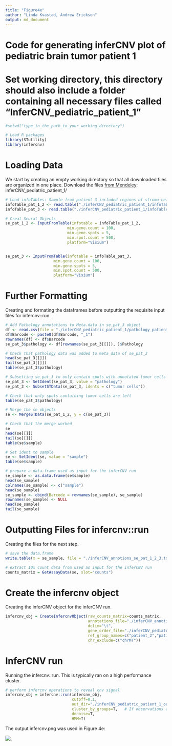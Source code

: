 ```yaml
---
title: "Figure4e"
author: "Linda Kvastad, Andrew Erickson"
output: md_document
---
```

# Code for generating inferCNV plot of pediatric brain tumor patient 1

# Set working directory, this directory should also include a folder containing all necessary files called "InferCNV_pediatric_patient_1"

```r
#setwd("type_in_the_path_to_your_working_directory")

# Load R packages
library(STutility)
library(infercnv)
```

# Loading Data

We start by creating an empty working directory so that all downloaded files are organized in one place. Download the files [from Mendeley](https://data.mendeley.com/v1/datasets/svw96g68dv/draft?a=3f263217-2bd3-4a3c-8125-8c517c3a9e29): inferCNV_pediatric_patient_1/

```r
# Load infoTables: Sample from patient 3 included regions of stroma cells that will be excluded from the inferCNV analysis, which only contains spots from tumor regions.
infoTable_pat_1_2 <- read.table("./inferCNV_pediatric_patient_1/infoTable_pat_1_2.csv", sep=";", header=T, stringsAsFactors = F)
infoTable_pat_3 <- read.table("./inferCNV_pediatric_patient_1/infoTable_pat_3.csv", sep=";", header=T, stringsAsFactors = F)

# Creat Seurat Objects
se_pat_1_2 <- InputFromTable(infotable = infoTable_pat_1_2, 
                           min.gene.count = 100, 
                           min.gene.spots = 5,
                           min.spot.count = 500,
                           platform="Visium")


se_pat_3 <- InputFromTable(infotable = infoTable_pat_3, 
                     min.gene.count = 100, 
                     min.gene.spots = 5,
                     min.spot.count = 500,
                     platform="Visium")
```

# Further Formatting 

Creating and formating the dataframes before outputting the requisite input files for infercnv::run.

```r
# Add Pathology annotations to Meta.data in se_pat_3 object
df <- read.csv(file = "./inferCNV_pediatric_patient_1/pathology_patient_3.csv")
df$Barcode <- paste0(df$Barcode, "_1")
rownames(df) <- df$Barcode
se_pat_3$pathology <- df[rownames(se_pat_3[[]]), ]$Pathology

# Check that pathology data was added to meta data of se_pat_3
head(se_pat_3[[]])
tail(se_pat_3[[]])
table(se_pat_3$pathology)

# Subsetting se_pat_3 to only contain spots with annotated tumor cells
se_pat_3 <- SetIdent(se_pat_3, value = "pathology")
se_pat_3 <- SubsetSTData(se_pat_3, idents = c("tumor cells"))

# Check that only spots containing tumor cells are left
table(se_pat_3$pathology)

# Merge the se objects 
se <- MergeSTData(se_pat_1_2, y = c(se_pat_3))

# Check that the merge worked
se
head(se[[]])
tail(se[[]])
table(se$sample)

# Set ident to sample
se <- SetIdent(se, value = "sample")
table(se$sample)

# prepare a data.frame used as input for the inferCNV run
se_sample <- as.data.frame(se$sample)
head(se_sample)
colnames(se_sample) <- c("sample")
head(se_sample)
se_sample <- cbind(Barcode = rownames(se_sample), se_sample)
rownames(se_sample) <- NULL
head(se_sample)
tail(se_sample)
```

# Outputting Files for infercnv::run 

Creating the files for the next step.

```r

# save the data.frame
write.table(x = se_sample, file = "./inferCNV_annotions_se_pat_1_2_3.txt",sep = "\t", row.names = F, col.names = F)

# extract 10x count data from used as input for the inferCNV run
counts_matrix = GetAssayData(se, slot="counts")

```

# Create the infercnv object

Creating the inferCNV object for the inferCNV run.

```r
infercnv_obj = CreateInfercnvObject(raw_counts_matrix=counts_matrix,
                                    annotations_file="./inferCNV_annotions_se_pat_1_2_3.txt",
                                    delim="\t",
                                    gene_order_file="./inferCNV_pediatric_patient_1/gencode.v25.annotation_gen_pos_v3.txt",
                                    ref_group_names=c("patient_2","patient_3"),
                                    chr_exclude=c("chrMT"))
```

# InferCNV run

Running the infercnv::run. This is typically ran on a high performance cluster.

```r

# perform infercnv operations to reveal cnv signal
infercnv_obj = infercnv::run(infercnv_obj,
                             cutoff=0.1,  
                             out_dir="./inferCNV_pediatric_patient_1_output_dir",  # dir is auto-created for storing outputs
                             cluster_by_groups=T,   # If observations are defined according to groups (ie. patients), each group will be clustered separately
                             denoise=T,
                             HMM=T)

```

The output infercnv.png was used in Figure 4e:

![](https://github.com/aerickso/SpatialInferCNV/blob/main/FigureScripts/Figure%204/Figure4e/infercnv.png).

